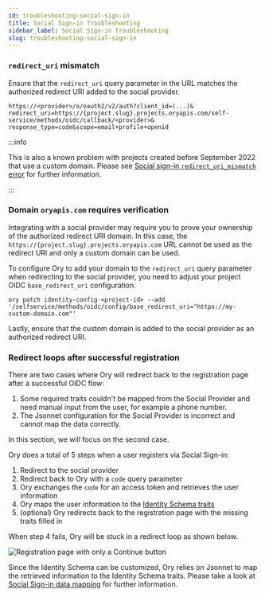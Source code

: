 ```yaml
---
id: troubleshooting-social-sign-in
title: Social Sign-in Troubleshooting
sidebar_label: Social Sign-in Troubleshooting
slug: troubleshooting-social-sign-in
---
```


### `redirect_uri` mismatch

Ensure that the `redirect_uri` query parameter in the URL matches the authorized redirect URI added to the social provider.

```
https://<provider>/o/oauth2/v2/auth?client_id=(...)&
redirect_uri=https://{project.slug}.projects.oryapis.com/self-service/methods/oidc/callback/<provider>&
response_type=code&scope=email+profile+openid
```

:::info

This is also a known problem with projects created before September 2022 that use a custom domain. Please see
[Social sign-in `redirect_uri_mismatch` error](./oidc-redirect-url-cname-OTA-092022-01) for further information.

:::

### Domain `oryapis.com` requires verification

Integrating with a social provider may require you to prove your ownership of the authorized redirect URI domain. In this case,
the `https://{project.slug}.projects.oryapis.com` URL cannot be used as the redirect URI and only a custom domain can be used.

To configure Ory to add your domain to the `redirect_uri` query parameter when redirecting to the social provider, you need to
adjust your project OIDC `base_redirect_uri` configuration.

```shell
ory patch identity-config <project-id> --add '/selfservice/methods/oidc/config/base_redirect_uri="https://my-custom-domain.com"'
```

Lastly, ensure that the custom domain is added to the social provider as an authorized redirect URI.

### Redirect loops after successful registration

There are two cases where Ory will redirect back to the registration page after a successful OIDC flow:

1. Some required traits couldn't be mapped from the Social Provider and need manual input from the user, for example a phone
   number.
2. The Jsonnet configuration for the Social Provider is incorrect and cannot map the data correctly.

In this section, we will focus on the second case.

Ory does a total of 5 steps when a user registers via Social Sign-in:

1. Redirect to the social provider
2. Redirect back to Ory with a `code` query parameter
3. Ory exchanges the `code` for an access token and retrieves the user information
4. Ory maps the user information to the [Identity Schema traits](../manage-identities/identity-schema)
5. (optional) Ory redirects back to the registration page with the missing traits filled in

When step 4 fails, Ory will be stuck in a redirect loop as shown below.

![Registration page with only a `Continue` button](./_static/registration-page-with-continue-button.png)

Since the Identity Schema can be customized, Ory relies on Jsonnet to map the retrieved information to the Identity Schema traits.
Please take a look at [Social Sign-in data mapping](../kratos/social-signin/data-mapping) for further information.
